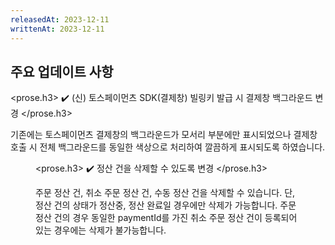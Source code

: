 ```yaml
---
releasedAt: 2023-12-11
writtenAt: 2023-12-11
---
```



## 주요 업데이트 사항

<prose.h3>
  <PaymentV1 />
  ✔️ (신) 토스페이먼츠 SDK(결제창) 빌링키 발급 시 결제창 백그라운드 변경
</prose.h3>

기존에는 토스페이먼츠 결제창의 백그라운드가 모서리 부분에만 표시되었으나 결제창 호출 시 전체 백그라운드를 동일한 색상으로 처리하여 깔끔하게 표시되도록 하였습니다.

<Figure src={screenshot1} />

<prose.h3>
  <Partner />
  ✔️ 정산 건을 삭제할 수 있도록 변경
</prose.h3>

주문 정산 건, 취소 주문 정산 건, 수동 정산 건을 삭제할 수 있습니다. 단, 정산 건의 상태가 정산중, 정산 완료일 경우에만 삭제가 가능합니다.
주문 정산 건의 경우 동일한 paymentId를 가진 취소 주문 정산 건이 등록되어있는 경우에는 삭제가 불가능합니다.
